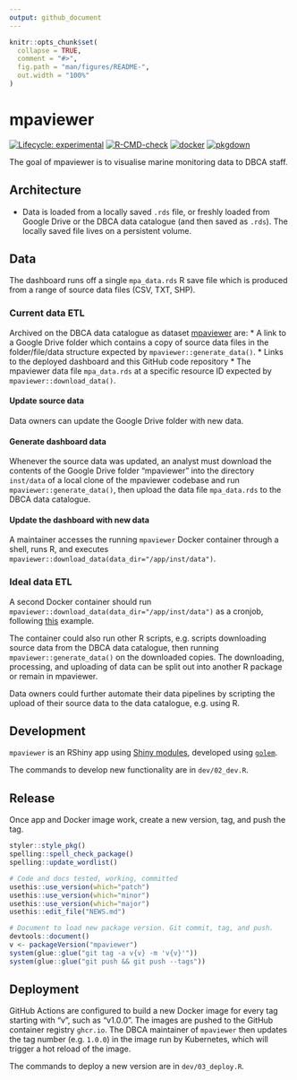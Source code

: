 ```yaml
---
output: github_document
---
```


<!-- README.md is generated from README.Rmd. Please edit that file -->

```r
knitr::opts_chunk$set(
  collapse = TRUE,
  comment = "#>",
  fig.path = "man/figures/README-",
  out.width = "100%"
)
```

# mpaviewer

<!-- badges: start -->
[![Lifecycle: experimental](https://img.shields.io/badge/lifecycle-experimental-orange.svg)](https://lifecycle.r-lib.org/articles/stages.html#experimental)
[![R-CMD-check](https://github.com/dbca-wa/mpaviewer/workflows/R-CMD-check/badge.svg)](https://github.com/dbca-wa/mpaviewer/actions)
[![docker](https://github.com/dbca-wa/mpaviewer/actions/workflows/docker.yaml/badge.svg)](https://github.com/dbca-wa/mpaviewer/actions/workflows/docker.yaml)
[![pkgdown](https://github.com/dbca-wa/mpaviewer/actions/workflows/pkgdown.yaml/badge.svg)](https://github.com/dbca-wa/mpaviewer/actions/workflows/pkgdown.yaml)
<!-- badges: end -->

The goal of mpaviewer is to visualise marine monitoring data to DBCA staff.

## Architecture
* Data is loaded from a locally saved `.rds` file, or freshly loaded from
  Google Drive or the DBCA data catalogue (and then saved as `.rds`).
  The locally saved file lives on a persistent volume.

## Data
The dashboard runs off a single `mpa_data.rds` R save file which is produced
from a range of source data files (CSV, TXT, SHP).

### Current data ETL
Archived on the DBCA data catalogue as dataset [mpaviewer](https://data.dbca.wa.gov.au/dataset/mpaviewer) are:
* A link to a Google Drive folder which contains a copy of source data files
  in the folder/file/data structure expected by `mpaviewer::generate_data()`.
* Links to the deployed dashboard and this GitHub code repository
* The mpaviewer data file `mpa_data.rds` at a specific resource ID expected by
  `mpaviewer::download_data()`.

#### Update source data  
Data owners can update the Google Drive folder with new data.

#### Generate dashboard data
Whenever the source data was updated, an analyst must download the contents
of the Google Drive folder "mpaviewer" into the directory `inst/data` of a local 
clone of the mpaviewer codebase and run `mpaviewer::generate_data()`, then upload
the data file `mpa_data.rds` to the DBCA data catalogue.

#### Update the dashboard with new data
A maintainer accesses the running `mpaviewer` Docker container through a shell, 
runs R, and executes `mpaviewer::download_data(data_dir="/app/inst/data")`.

### Ideal data ETL
A second Docker container should run `mpaviewer::download_data(data_dir="/app/inst/data")` as a cronjob, following
[this](https://github.com/dbca-wa/etlTurtleNesting/tree/master/cron) example.

The container could also run other R scripts, e.g. scripts downloading source 
data from the DBCA data catalogue, then running `mpaviewer::generate_data()`
on the downloaded copies. The downloading, processing, and uploading of data
can be split out into another R package or remain in mpaviewer.

Data owners could further automate their data pipelines by scripting the upload 
of their source data to the data catalogue, e.g. using R.

## Development
`mpaviewer` is an RShiny app using 
[Shiny modules](https://shiny.rstudio.com/articles/modules.html), 
developed using [`golem`](https://mastering-shiny.org/scaling-modules.html).

The commands to develop new functionality are in `dev/02_dev.R`.

## Release
Once app and Docker image work, create a new version, tag, and push the tag.
```r
styler::style_pkg()
spelling::spell_check_package()
spelling::update_wordlist()

# Code and docs tested, working, committed
usethis::use_version(which="patch")
usethis::use_version(which="minor")
usethis::use_version(which="major")
usethis::edit_file("NEWS.md")

# Document to load new package version. Git commit, tag, and push.
devtools::document()
v <- packageVersion("mpaviewer")
system(glue::glue("git tag -a v{v} -m 'v{v}'"))
system(glue::glue("git push && git push --tags"))
```

## Deployment
GitHub Actions are configured to build a new Docker image for every tag starting
with "v", such as "v1.0.0".
The images are pushed to the GitHub container registry `ghcr.io`.
The DBCA maintainer of `mpaviewer` then updates the tag number (e.g. `1.0.0`)
in the image run by Kubernetes, which will trigger a hot reload of the image.

The commands to deploy a new version are in `dev/03_deploy.R`.

